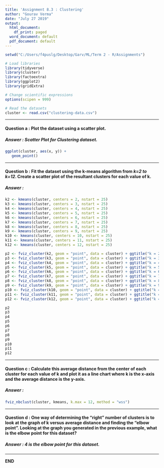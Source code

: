```yaml
---
title: 'Assignment 8.3 : Clustering'
author: "Gourav Verma"
date: "July 27 2019"
output: 
  html_document:
    df_print: paged
  word_document: default
  pdf_document: default
---
```


```r
setwd("C:/Users/f4puslg/Desktop/Garv/ML/Term 2 - R/Assignments")

# Load libraries
library(tidyverse)
library(cluster)
library(factoextra)
library(ggplot2)
library(gridExtra)

# Change scientific expressions
options(scipen = 999)

# Read the datasets
cluster <- read.csv("clustering-data.csv")

```

***
#### **Question a : Plot the dataset using a scatter plot.**
##### **Answer :** Scatter Plot for Clustering dataset.
```r
ggplot(cluster, aes(x, y)) + 
   geom_point()
```

***
#### **Question b : Fit the dataset using the k-means algorithm from *k=2 to k=12*. Create a scatter plot of the resultant clusters for each value of k.**
##### **Answer :**
```r

k2 <- kmeans(cluster, centers = 2, nstart = 25)
k3 <- kmeans(cluster, centers = 3, nstart = 25)
k4 <- kmeans(cluster, centers = 4, nstart = 25)
k5 <- kmeans(cluster, centers = 5, nstart = 25)
k6 <- kmeans(cluster, centers = 6, nstart = 25)
k7 <- kmeans(cluster, centers = 7, nstart = 25)
k8 <- kmeans(cluster, centers = 8, nstart = 25)
k9 <- kmeans(cluster, centers = 9, nstart = 25)
k10 <- kmeans(cluster, centers = 10, nstart = 25)
k11 <- kmeans(cluster, centers = 11, nstart = 25)
k12 <- kmeans(cluster, centers = 12, nstart = 25)

p2 <- fviz_cluster(k2, geom = "point", data = cluster) + ggtitle("k = 2")
p3 <- fviz_cluster(k3, geom = "point", data = cluster) + ggtitle("k = 3")
p4 <- fviz_cluster(k4, geom = "point", data = cluster) + ggtitle("k = 4")
p5 <- fviz_cluster(k5, geom = "point", data = cluster) + ggtitle("k = 5")
p6 <- fviz_cluster(k6, geom = "point", data = cluster) + ggtitle("k = 6")
p7 <- fviz_cluster(k7, geom = "point", data = cluster) + ggtitle("k = 7")
p8 <- fviz_cluster(k8, geom = "point", data = cluster) + ggtitle("k = 8")
p9 <- fviz_cluster(k9, geom = "point", data = cluster) + ggtitle("k = 9")
p10 <- fviz_cluster(k10, geom = "point", data = cluster) + ggtitle("k = 10")
p11 <- fviz_cluster(k11, geom = "point", data = cluster) + ggtitle("k = 11")
p12 <- fviz_cluster(k12, geom = "point", data = cluster) + ggtitle("k = 12")

p2
p3
p4
p5
p6
p7
p8
p9
p10
p11
p12

```

***
#### **Question c : Calculate this average distance from the center of each cluster for each value of k and plot it as a line chart where k is the x-axis and the average distance is the y-axis.**
##### **Answer :** 
```r
fviz_nbclust(cluster, kmeans, k.max = 12, method = "wss")
```

***
#### **Question d : One way of determining the “right” number of clusters is to look at the graph of k versus average distance and finding the “elbow point”. Looking at the graph you generated in the previous example, what is the elbow point for this dataset?**
##### **Answer :** **4** is the elbow point for this dataset.

***
**END**